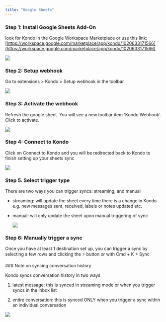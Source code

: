 ```yaml
---
title: "Google Sheets"
---
```


### Step 1: Install Google Sheets Add-On

look for Kondo in the Google Workspace Marketplace or use this link: [https://workspace.google.com/marketplace/app/kondo/1020633171566](https://workspace.google.com/marketplace/app/kondo/1020633171566)

![](/images/CleanShot2025-03-04at15.41.26.png)

### Step 2: Setup webhook

Go to extensions > Kondo > Setup webhook in the toolbar

![](/images/CleanShot2025-03-04at15.44.12.png)

### Step 3: Activate the webhook

Refresh the google sheet. You will see a new toolbar item 'Kondo Webhook'. Click to activate.

![](/images/CleanShot2025-03-04at15.46.28.png)

### Step 4: Connect to Kondo

Click on Connect to Kondo and you will be redirected back to Kondo to finish setting up your sheets sync&#x20;

![](/CleanShot2025-03-04at15.47.42.png)

### Step 5. Select trigger type

There are two ways you can trigger syncs: streaming, and manual

* streaming: will update the sheet every time there is a change in Kondo e.g. new messages sent, received, labels or notes updated etc.

* manual: will only update the sheet upon manual triggering of sync

  ![](/CleanShot2025-03-04at15.54.36.png)

### Step 6: Manually trigger a sync&#x20;

Once you have at least 1 destination set up, you can trigger a sync by selecting a few rows and clicking the ⚡ button or with Cmd + K > Sync

<Info>
  ### Note on syncing conversation history&#x20;

  Kondo syncs conversation history in two ways&#x20;

  1. latest message: this is synced in streaming mode or when you trigger syncs in the inbox list

  2. entire conversation: this is synced ONLY when you trigger a sync within an individual conversation
</Info>

![](/CleanShot2025-03-03at19.10.25.png)

###

###